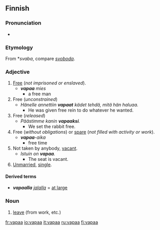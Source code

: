 ==Finnish==
===Pronunciation===
*{{IPA|/ˈʋɑpɑː/}}

===Etymology===
From {{Sla.|fi}} *''svaba'', compare ''[[svoboda]]''.

===Adjective===
{{fi-adj|vapa|type=vapaa|comp=ampi|sup=in}}

# [[free|Free]] (''not imprisoned or enslaved'').
#*'''''vapaa''' mies'' 
#**a free man
# Free (''unconstrained'')
#*''Hänelle annettiin '''vapaat''' kädet tehdä, mitä hän haluaa.''
#**He was given free rein to do whatever he wanted.
# Free (''released'')
#*''Päästimme kanin '''vapaaksi'''.''
#**We set the rabbit free.
# Free (''without obligations'') or [[spare]] (''not filled with activity or work'').
#*'''''vapaa'''-aika'' 
#**free time
# Not taken by anybody, [[vacant]].
#*''Istuin on '''vapaa'''.'' 
#**The seat is vacant.
# [[unmarried|Unmarried]], [[single]].

====Derived terms====
* '''''vapaalla''' [[jalka|jalalla]]'' = [[at large]]

===Noun===
{{fi-noun|vapa|type=vapaa}}

# [[leave]] (from work, etc.)

[[fr:vapaa]]
[[io:vapaa]]
[[it:vapaa]]
[[ru:vapaa]]
[[fi:vapaa]]